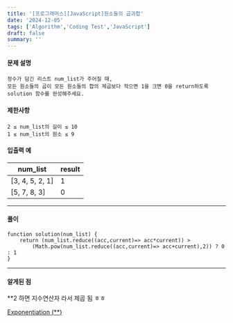 ```yaml
---
title: '[프로그래머스][JavaScript]원소들의 곱과합'
date: '2024-12-05'
tags: ['Algorithm','Coding Test','JavaScript']
draft: false
summary: ''
---
```

#### 문제 설명
    정수가 담긴 리스트 num_list가 주어질 때, 
    모든 원소들의 곱이 모든 원소들의 합의 제곱보다 작으면 1을 크면 0을 return하도록 solution 함수를 완성해주세요.
#### 제한사항
````
2 ≤ num_list의 길이 ≤ 10
1 ≤ num_list의 원소 ≤ 9
````
#### 입출력 예
|num_list|	result|
|---|-----|
|[3, 4, 5, 2, 1]|	1|
|[5, 7, 8, 3]|	0|
---
#### 풀이
````
function solution(num_list) {
    return (num_list.reduce((acc,current)=> acc*current)) >
        (Math.pow(num_list.reduce((acc,current)=> acc+current),2)) ? 0 : 1
}
````
---
#### 알게된 점
**2 하면 지수연산자 라서 제곱 됨 ㅎㅎ

[Exponentiation (**)](https://developer.mozilla.org/ko/docs/Web/JavaScript/Reference/Operators/Exponentiation)
